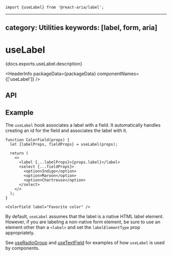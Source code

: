 <!-- Copyright 2020 Adobe. All rights reserved.
This file is licensed to you under the Apache License, Version 2.0 (the "License");
you may not use this file except in compliance with the License. You may obtain a copy
of the License at http://www.apache.org/licenses/LICENSE-2.0
Unless required by applicable law or agreed to in writing, software distributed under
the License is distributed on an "AS IS" BASIS, WITHOUT WARRANTIES OR REPRESENTATIONS
OF ANY KIND, either express or implied. See the License for the specific language
governing permissions and limitations under the License. -->



```tsx import
import {useLabel} from '@react-aria/label';
```

---
category: Utilities
keywords: [label, form, aria]
---

# useLabel

<p>{docs.exports.useLabel.description}</p>

<HeaderInfo
  packageData={packageData}
  componentNames={['useLabel']} />

## API

<FunctionAPI function={docs.exports.useLabel} links={docs.links} />

## Example

The `useLabel` hook associates a label with a field. It automatically handles
creating an id for the field and associates the label with it.

```tsx example
function ColorField(props) {
  let {labelProps, fieldProps} = useLabel(props);

  return (
    <>
      <label {...labelProps}>{props.label}</label>
      <select {...fieldProps}>
        <option>Indigo</option>
        <option>Maroon</option>
        <option>Chartreuse</option>
      </select>
    </>
  );
}

<ColorField label="Favorite color" />
```

By default, `useLabel` assumes that the label is a native HTML label element.
However, if you are labeling a non-native form element, be sure to use an
element other than a `<label>` and set the `labelElementType` prop appropriately.

See [useRadioGroup](useRadioGroup.html#example) and [useTextField](useTextField.html#example)
for examples of how `useLabel` is used by components.

